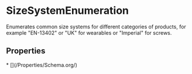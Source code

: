 # SizeSystemEnumeration

Enumerates common size systems for different categories of products, for example "EN-13402" or "UK" for wearables or "Imperial" for screws.

## Properties

<Grid>
* [](/Properties/Schema.org/)

</Grid>

